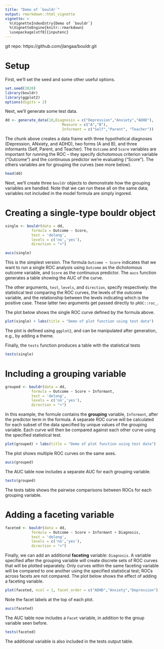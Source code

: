 ```yaml
---
title: "Demo of `bouldr`"
output: rmarkdown::html_vignette
vignette: >
  %\VignetteIndexEntry{Demo of `bouldr`}
  %\VignetteEngine{knitr::rmarkdown}
  \usepackage[utf8]{inputenc}
---
```

git repo: https://github.com/jlangaa/bouldr.git

# Setup

First, we'll set the seed and some other useful options.

```r
set.seed(2020)
library(bouldr)
library(ggplot2)
options(digits = 2)
```

Next, we'll generate some test data. 

```r
dd <- generate_data(10,Diagnosis = c("Depression","Anxiety","ADHD"),
                          Measure = c("A","B"),
                          Informant = c("Self","Parent", "Teacher"))

```

The chunk above creates a data frame with three hypothetical diagnoses (Depression, ANxiety, and ADHD), two forms (A and B), and three informants (Self, Parent, and Teacher). The `Outcome` and `Score` variables are important for running the ROC -- they specify dichotomous criterion variable ("Outcome") and the continuous predictor we're evaluating ("Score"). The others variables are for grouping the curves (see more below).

```r
head(dd)
```


Next, we'll create three `bouldr` objects to demonstrate how the grouping variables are handled. Note that we can run these all on the same data; variables not included in the model formula are simply ingored.

# Creating a single-type bouldr object

```r
single <- bouldr(data = dd,
            formula = Outcome ~ Score,
            test = 'delong',
            levels = c('no','yes'),
            direction = "<")

aucs(single)
```

This is the simplest version. The formula `Outcome ~ Score` indicates that we want to run a single ROC analysis using `Outcome` as the dichotomous outcome variable, and `Score` as the continuous predictor. The `aucs` function generates a table showing the AUC of the curve.

The other arguments, `test`, `levels`, and `direction`, specify respectively: the statistical test comparing the ROC curves, the levels of the outcome variable, and the relationship between the levels indicating which is the positive case. These latter two arguments get passed directly to `pROC::roc_`.

The plot below shows the single ROC curve defined by the formula above.

```r
plot(single) + labs(title = "Demo of plot function using test data")
```

The plot is defined using `ggplot2`, and can be manipulated after generation, e.g., by adding a theme.

Finally, the `tests` function produces a table with the statistical tests

```r
tests(single)
```

# Including a grouping variable

```r
grouped <- bouldr(data = dd,
            formula = Outcome ~ Score + Informant,
            test = 'delong',
            levels = c('no','yes'),
            direction = "<")
```

In this example, the formule contains the **grouping** variable, `Informant`, after the predictor term in the formula. A separate ROC curve will be calculated for each subset of the data specified by unique values of the grouping variable. Each curve will then be compared against each other curve using the specified statistical test.

```r
plot(grouped) + labs(title = "Demo of plot function using test data")
```

The plot shows multiple ROC curves on the same axes.

```r
aucs(grouped)
```

The AUC table now includes a separate AUC for each grouping variable.

```r
tests(grouped)
```

The tests table shows the pairwise comparisons between ROCs for each grouping variable.

# Adding a faceting variable

```r
faceted <- bouldr(data = dd,
            formula = Outcome ~ Score + Informant + Diagnosis,
            test = 'delong',
            levels = c('no','yes'),
            direction = "<")
```

Finally, we can add an additional **faceting** variable: `Diagnosis`. A variable specified after the grouping variable will create discrete sets of ROC curves that will be plotted separately. Only curves within the same faceting variable will be compared to one another using the specified statistical test; ROCs across facets are not compared. The plot below shows the effect of adding a faceting variable.


```r
plot(faceted, ncol = 1, facet_order = c("ADHD","Anxiety","Depression")) + labs(title = "Demo of plot function using test data")
```

Note the facet labels at the top of each plot.

```r
aucs(faceted)
```

The AUC table now includes a `Facet` variable, in addition to the group variable seen before.

```r
tests(faceted)
```

The additional variable is also included in the tests output table.
